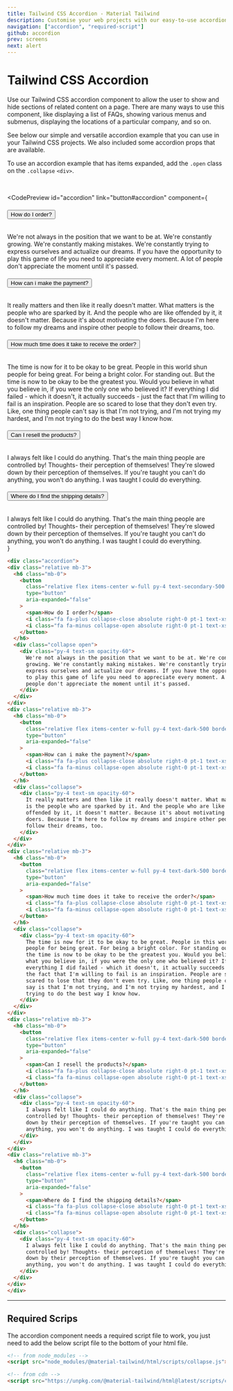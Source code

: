 ```yaml
---
title: Tailwind CSS Accordion - Material Tailwind
description: Customise your web projects with our easy-to-use accordion component for Tailwind CSS using Material Design guidelines.
navigation: ["accordion", "required-script"]
github: accordion
prev: screens
next: alert
---
```


# Tailwind CSS Accordion

Use our Tailwind CSS accordion component to allow the user to show and hide sections of related content on a page. There are many ways to use this component, like displaying a list of FAQs, showing various menus and submenus, displaying the locations of a particular company, and so on.

See below our simple and versatile accordion example that you can use in your Tailwind CSS projects. We also included some accordion props that are available.

To use an accordion example that has items expanded, add the <Code html html>.open</Code> class on the <Code html html>.collapse</Code> `<div>`.

<br />

<CodePreview
  id="accordion"
  link="button#accordion"
  component={
    <div class="accordion">
      <div class="relative mb-3">
        <h6 class="mb-0">
          <button
            class="relative flex items-center w-full py-4 text-secondary-500 border-b border-grey-300 text-left font-semibold"
            type="button"
            aria-expanded="false"
          >
            <span>How do I order?</span>
            <i class="fa fa-plus collapse-close absolute right-0 pt-1 text-xs"></i>
            <i class="fa fa-minus collapse-open absolute right-0 pt-1 text-xs"></i>
          </button>
        </h6>
        <div class="collapse open">
          <div class="py-4 text-sm opacity-60">
            We're not always in the position that we want to be at. We're constantly
            growing. We're constantly making mistakes. We're constantly trying to
            express ourselves and actualize our dreams. If you have the opportunity
            to play this game of life you need to appreciate every moment. A lot of
            people don't appreciate the moment until it's passed.
          </div>
        </div>
      </div>
      <div class="relative mb-3">
        <h6 class="mb-0">
          <button
            class="relative flex items-center w-full py-4 text-dark-500 border-b border-grey-300 collapsed text-left font-semibold"
            type="button"
            aria-expanded="false"
          >
            <span>How can i make the payment?</span>
            <i class="fa fa-plus collapse-close absolute right-0 pt-1 text-xs"></i>
            <i class="fa fa-minus collapse-open absolute right-0 pt-1 text-xs"></i>
          </button>
        </h6>
        <div class="collapse">
          <div class="py-4 text-sm opacity-60">
            It really matters and then like it really doesn't matter. What matters
            is the people who are sparked by it. And the people who are like
            offended by it, it doesn't matter. Because it's about motivating the
            doers. Because I'm here to follow my dreams and inspire other people to
            follow their dreams, too.
          </div>
        </div>
      </div>
      <div class="relative mb-3">
        <h6 class="mb-0">
          <button
            class="relative flex items-center w-full py-4 text-dark-500 border-b border-grey-300 collapsed text-left font-semibold"
            type="button"
            aria-expanded="false"
          >
            <span>How much time does it take to receive the order?</span>
            <i class="fa fa-plus collapse-close absolute right-0 pt-1 text-xs"></i>
            <i class="fa fa-minus collapse-open absolute right-0 pt-1 text-xs"></i>
          </button>
        </h6>
        <div class="collapse">
          <div class="py-4 text-sm opacity-60">
            The time is now for it to be okay to be great. People in this world shun
            people for being great. For being a bright color. For standing out. But
            the time is now to be okay to be the greatest you. Would you believe in
            what you believe in, if you were the only one who believed it? If
            everything I did failed - which it doesn't, it actually succeeds - just
            the fact that I'm willing to fail is an inspiration. People are so
            scared to lose that they don't even try. Like, one thing people can't
            say is that I'm not trying, and I'm not trying my hardest, and I'm not
            trying to do the best way I know how.
          </div>
        </div>
      </div>
      <div class="relative mb-3">
        <h6 class="mb-0">
          <button
            class="relative flex items-center w-full py-4 text-dark-500 border-b border-grey-300 collapsed text-left font-semibold"
            type="button"
            aria-expanded="false"
          >
            <span>Can I resell the products?</span>
            <i class="fa fa-plus collapse-close absolute right-0 pt-1 text-xs"></i>
            <i class="fa fa-minus collapse-open absolute right-0 pt-1 text-xs"></i>
          </button>
        </h6>
        <div class="collapse">
          <div class="py-4 text-sm opacity-60">
            I always felt like I could do anything. That's the main thing people are
            controlled by! Thoughts- their perception of themselves! They're slowed
            down by their perception of themselves. If you're taught you can't do
            anything, you won't do anything. I was taught I could do everything.
          </div>
        </div>
      </div>
      <div class="relative mb-3">
        <h6 class="mb-0">
          <button
            class="relative flex items-center w-full py-4 text-dark-500 border-b border-grey-300 collapsed text-left font-semibold"
            type="button"
            aria-expanded="false"
          >
            <span>Where do I find the shipping details?</span>
            <i class="fa fa-plus collapse-close absolute right-0 pt-1 text-xs"></i>
            <i class="fa fa-minus collapse-open absolute right-0 pt-1 text-xs"></i>
          </button>
        </h6>
        <div class="collapse">
          <div class="py-4 text-sm opacity-60">
            I always felt like I could do anything. That's the main thing people are
            controlled by! Thoughts- their perception of themselves! They're slowed
            down by their perception of themselves. If you're taught you can't do
            anything, you won't do anything. I was taught I could do everything.
          </div>
        </div>
      </div>
    </div>
  }
>
  ```html
<div class="accordion">
  <div class="relative mb-3">
    <h6 class="mb-0">
      <button
        class="relative flex items-center w-full py-4 text-secondary-500 border-b border-grey-300 text-left font-semibold"
        type="button"
        aria-expanded="false"
      >
        <span>How do I order?</span>
        <i class="fa fa-plus collapse-close absolute right-0 pt-1 text-xs"></i>
        <i class="fa fa-minus collapse-open absolute right-0 pt-1 text-xs"></i>
      </button>
    </h6>
    <div class="collapse open">
      <div class="py-4 text-sm opacity-60">
        We're not always in the position that we want to be at. We're constantly
        growing. We're constantly making mistakes. We're constantly trying to
        express ourselves and actualize our dreams. If you have the opportunity
        to play this game of life you need to appreciate every moment. A lot of
        people don't appreciate the moment until it's passed.
      </div>
    </div>
  </div>
  <div class="relative mb-3">
    <h6 class="mb-0">
      <button
        class="relative flex items-center w-full py-4 text-dark-500 border-b border-grey-300 collapsed text-left font-semibold"
        type="button"
        aria-expanded="false"
      >
        <span>How can i make the payment?</span>
        <i class="fa fa-plus collapse-close absolute right-0 pt-1 text-xs"></i>
        <i class="fa fa-minus collapse-open absolute right-0 pt-1 text-xs"></i>
      </button>
    </h6>
    <div class="collapse">
      <div class="py-4 text-sm opacity-60">
        It really matters and then like it really doesn't matter. What matters
        is the people who are sparked by it. And the people who are like
        offended by it, it doesn't matter. Because it's about motivating the
        doers. Because I'm here to follow my dreams and inspire other people to
        follow their dreams, too.
      </div>
    </div>
  </div>
  <div class="relative mb-3">
    <h6 class="mb-0">
      <button
        class="relative flex items-center w-full py-4 text-dark-500 border-b border-grey-300 collapsed text-left font-semibold"
        type="button"
        aria-expanded="false"
      >
        <span>How much time does it take to receive the order?</span>
        <i class="fa fa-plus collapse-close absolute right-0 pt-1 text-xs"></i>
        <i class="fa fa-minus collapse-open absolute right-0 pt-1 text-xs"></i>
      </button>
    </h6>
    <div class="collapse">
      <div class="py-4 text-sm opacity-60">
        The time is now for it to be okay to be great. People in this world shun
        people for being great. For being a bright color. For standing out. But
        the time is now to be okay to be the greatest you. Would you believe in
        what you believe in, if you were the only one who believed it? If
        everything I did failed - which it doesn't, it actually succeeds - just
        the fact that I'm willing to fail is an inspiration. People are so
        scared to lose that they don't even try. Like, one thing people can't
        say is that I'm not trying, and I'm not trying my hardest, and I'm not
        trying to do the best way I know how.
      </div>
    </div>
  </div>
  <div class="relative mb-3">
    <h6 class="mb-0">
      <button
        class="relative flex items-center w-full py-4 text-dark-500 border-b border-grey-300 collapsed text-left font-semibold"
        type="button"
        aria-expanded="false"
      >
        <span>Can I resell the products?</span>
        <i class="fa fa-plus collapse-close absolute right-0 pt-1 text-xs"></i>
        <i class="fa fa-minus collapse-open absolute right-0 pt-1 text-xs"></i>
      </button>
    </h6>
    <div class="collapse">
      <div class="py-4 text-sm opacity-60">
        I always felt like I could do anything. That's the main thing people are
        controlled by! Thoughts- their perception of themselves! They're slowed
        down by their perception of themselves. If you're taught you can't do
        anything, you won't do anything. I was taught I could do everything.
      </div>
    </div>
  </div>
  <div class="relative mb-3">
    <h6 class="mb-0">
      <button
        class="relative flex items-center w-full py-4 text-dark-500 border-b border-grey-300 collapsed text-left font-semibold"
        type="button"
        aria-expanded="false"
      >
        <span>Where do I find the shipping details?</span>
        <i class="fa fa-plus collapse-close absolute right-0 pt-1 text-xs"></i>
        <i class="fa fa-minus collapse-open absolute right-0 pt-1 text-xs"></i>
      </button>
    </h6>
    <div class="collapse">
      <div class="py-4 text-sm opacity-60">
        I always felt like I could do anything. That's the main thing people are
        controlled by! Thoughts- their perception of themselves! They're slowed
        down by their perception of themselves. If you're taught you can't do
        anything, you won't do anything. I was taught I could do everything.
      </div>
    </div>
  </div>
</div>
  ```
</CodePreview>

---

## Required Scrips

<span id="required-script" className="scroll-mt-56" />

The accordion component needs a required script file to work, you just need to add the below script file to the bottom of your html file.

```html
<!-- from node_modules -->
<script src="node_modules/@material-tailwind/html/scripts/collapse.js"></script>

<!-- from cdn -->
<script src="https://unpkg.com/@material-tailwind/html@latest/scripts/collapse.js"></script>
```
